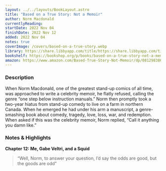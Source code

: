 ```yaml
---
layout: ../../layouts/BookLayout.astro
title: "Based on a True Story: Not a Memoir"
author: Norm Macdonald
currentlyReading:
startDate: 2022 Nov 04
finishDate: 2022 Nov 12
added: 2022 Nov 04
notes: true
coverImage: /covers/based-on-a-true-story.webp
library: https://share.libbyapp.com/title/https://share.libbyapp.com/title/2637556
bookshelf: https://bookshop.org/p/books/based-on-a-true-story-not-a-memoir-norm-macdonald/11738248
amazon: https://www.amazon.com/Based-True-Story-Not-Memoir/dp/0812983866
---
```


<ReadingTime
  startDate  = {frontmatter.startDate}
  finishDate = {frontmatter.finishDate}
/>

### Description
When Norm Macdonald, one of the greatest stand-up comics of all time, was approached to write a celebrity memoir, he flatly refused, calling the genre “one step below instruction manuals.” Norm then promptly took a two-year hiatus from stand-up comedy to live on a farm in northern Canada. When he emerged he had under his arm a manuscript, a genre-smashing book about comedy, tragedy, love, loss, war, and redemption. When asked if this was the celebrity memoir, Norm replied, “Call it anything you damn like.”

### Notes & Highlights
**Chapter 12: Me, Gabe Veltri, and a Squid**
> “Well, Norm, to answer your question, I’d say the odds are good, but the goods are odd"

<BuyBook
  library   = {frontmatter.library}
  bookshelf = {frontmatter.bookshelf}
  amazon    = {frontmatter.amazon}
/>
